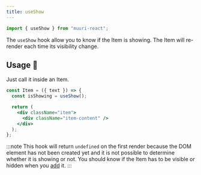 ```yaml
---
title: useShow
---
```


```js
import { useShow } from "muuri-react";
```

The `useShow` hook allow you to know if the Item is showing. The Item will re-render each time its visibility change.

## Usage 📖

Just call it inside an Item.

```jsx
const Item = ({ text }) => {
  const isShowing = useShow();

  return (
    <div className="item">
      <div className="item-content" />
    </div>
  );
};
```

:::note
This hook will return `undefined` on the first render because the DOM element has not been created yet and it is not possible to determine whether it is showing or not. You should know if the Item has to be visible or hidden when you [add](../usage/items?id=visibility-👀) it.
:::
